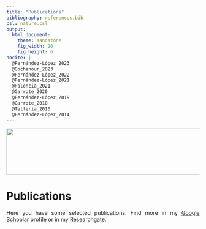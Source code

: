 ```yaml
---
title: "Publications"
bibliography: references.bib
csl: nature.csl
output: 
  html_document:
    theme: sandstone
    fig_width: 20
    fig_height: 6
nocite: |
  @Fernández-López_2023
  @Gochanour_2023
  @Fernández-López_2022
  @Fernández-López_2021
  @Palencia_2021
  @Garrote_2020
  @Fernández-López_2019
  @Garrote_2018
  @Tellería_2016
  @Fernández-López_2014
---
```

```{=html}
<style type="text/css">
.title {
  display: none;
}

.main-container {
  max-width: 1600px;
  margin-left: auto;
  margin-right: auto;
}

body {
text-align: justify
}

#getting-started img {
  margin-right: 10px;
}

</style>
```

<img height=120 width=1600 src="images/moose.png"> </a>

# Publications

Here you have some selected publications. Find more in my [Google Schoolar](https://scholar.google.es/citations?hl=es&user=v3biyuIAAAAJ) profile or in my [Researchgate](https://www.researchgate.net/profile/Javier_Fernandez-Lopez).